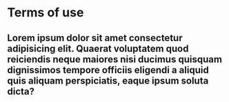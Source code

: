 # Terms of use

## Lorem ipsum dolor sit amet consectetur adipisicing elit. Quaerat voluptatem quod reiciendis neque maiores nisi ducimus quisquam dignissimos tempore officiis eligendi a aliquid quis aliquam perspiciatis, eaque ipsum soluta dicta?
